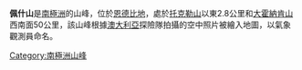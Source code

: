 {{coord|66|51|S|52|48|E|display=title}}

'''佩什山'''是[[南極洲|南極洲]]的山峰，位於[[恩德比地|恩德比地]]，處於[[托克勒山|托克勒山]]以東2.8公里和[[大霍納肯山|大霍納肯山]]西南面50公里，該山峰根據[[澳大利亞|澳大利亞]]探險隊拍攝的空中照片被繪入地圖，以氣象觀測員命名。

{{Antarctica-geo-stub}}
[[Category:南極洲山峰|Category:南極洲山峰]]